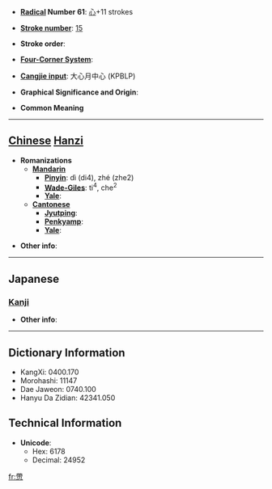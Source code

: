* '''[[Wiktionary:Chinese radical index| Radical]] Number 61''': [[Wiktionary:Chinese radical index 心|心]]+11 strokes

* '''[[Wiktionary:Chinese total strokes index|Stroke number]]''': [[Wiktionary:Chinese total strokes index 15|15]]

* '''Stroke order''': 

* '''[[Wiktionary:Chinese four corner index|Four-Corner System]]''': 

* '''[[Wiktionary:Chinese Cangjie index|Cangjie input]]''': 大心月中心 (KPBLP)

* '''Graphical Significance and Origin''': 

* '''Common Meaning'''

----

== [[Chinese]] [[Hanzi]] ==

* '''Romanizations'''
** '''[[Mandarin]]'''
*** '''[[Pinyin]]''': dì (di4), zhé (zhe2)
*** '''[[Wade-Giles]]''': ti<sup>4</sup>, che<sup>2</sup>
*** '''[[Yale]]''': 
** '''[[Cantonese]]'''
*** '''[[Jyutping]]''':
*** '''[[Penkyamp]]''': 
*** '''[[Yale]]''': 

* '''Other info''': 

----

==Japanese==
===[[Kanji]]===
{{kanji|on readings=[[てい]] (tei), [[だい]] (dai), [[せい]] (sei), [[たい]] (tai)
|kun readings=[[たかい]] (takai), [[きわまる]] (kiwamaru), [[おとる]] (otoru)
}}

* '''Other info''':  

----

== Dictionary Information ==

* KangXi: 0400.170
* Morohashi: 11147
* Dae Jaweon: 0740.100
* Hanyu Da Zidian: 42341.050

== Technical Information ==

* '''Unicode''':
** Hex: 6178
** Decimal: 24952

[[fr:慸]]